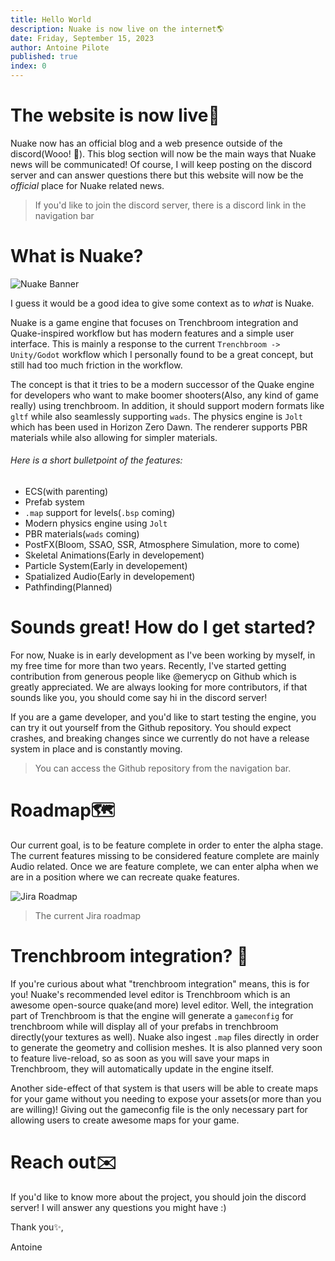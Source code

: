 ```yaml
---
title: Hello World
description: Nuake is now live on the internet🌎
date: Friday, September 15, 2023
author: Antoine Pilote
published: true
index: 0
---
```


# The website is now live🔴
Nuake now has an official blog and a web presence outside of the discord(Wooo! 🥳).
This blog section will now be the main ways that Nuake news will be communicated! 
Of course, I will keep posting on the discord server and can answer questions there but this website will now be the *official* place for Nuake related news.

> If you'd like to join the discord server, there is a discord link in the navigation bar


# What is Nuake?
![Nuake Banner](https://cdn.antopilo.dev/images/nuakebanner.png)

I guess it would be a good idea to give some context as to *what* is Nuake.

Nuake is a game engine that focuses on Trenchbroom integration and Quake-inspired workflow but has modern features and a simple user interface. 
This is mainly a response to the current `Trenchbroom -> Unity/Godot` workflow which I personally found to be a great concept, but still had too much friction in the workflow.

The concept is that it tries to be a modern successor of the Quake engine for developers who want to make boomer shooters(Also, any kind of game really) using trenchbroom. 
In addition, it should support modern formats like `gltf` while also seamlessly supporting `wads`.
The physics engine is `Jolt` which has been used in Horizon Zero Dawn. The renderer supports PBR materials while also allowing for simpler materials. 

###### Here is a short bulletpoint of the features:
- ECS(with parenting)
- Prefab system
- `.map` support for levels(`.bsp` coming)
- Modern physics engine using `Jolt`
- PBR materials(`wads` coming)
- PostFX(Bloom, SSAO, SSR, Atmosphere Simulation, more to come)
- Skeletal Animations(Early in developement)
- Particle System(Early in developement)
- Spatialized Audio(Early in developement)
- Pathfinding(Planned)

# Sounds great! How do I get started?
For now, Nuake is in early development as I've been working by myself, in my free time for more than two years.
Recently, I've started getting contribution from generous people like @emerycp on Github which is greatly appreciated. 
We are always looking for more contributors, if that sounds like you, you should come say hi in the discord server!

If you are a game developer, and you'd like to start testing the engine, you can try it out yourself from the Github repository.
You should expect crashes, and breaking changes since we currently do not have a release system in place and is constantly moving.
> You can access the Github repository from the navigation bar. 


# Roadmap🗺️
Our current goal, is to be feature complete in order to enter the alpha stage. The current features missing to be considered feature complete are mainly Audio related.
Once we are feature complete, we can enter alpha when we are in a position where we can recreate quake features.


![Jira Roadmap](https://cdn.antopilo.dev/images/nuake-roadmap.png)
> The current Jira roadmap

# Trenchbroom integration? 🔌
If you're curious about what "trenchbroom integration" means, this is for you!
Nuake's recommended level editor is Trenchbroom which is an awesome open-source quake(and more) level editor. 
Well, the integration part of Trenchbroom is that the engine will generate a `gameconfig` for trenchbroom while will display all of your prefabs in trenchbroom directly(your textures as well).
Nuake also ingest `.map` files directly in order to generate the geometry and collision meshes. It is also planned very soon to feature live-reload, so as soon as you will save your maps
in Trenchbroom, they will automatically update in the engine itself.

Another side-effect of that system is that users will be able to create maps for your game without you needing to expose your assets(or more than you are willing)! Giving out the gameconfig file is the only necessary part for allowing users to create awesome maps for your game.

# Reach out✉️
If you'd like to know more about the project, you should join the discord server! I will answer any questions you might have :)

Thank you✨,

Antoine